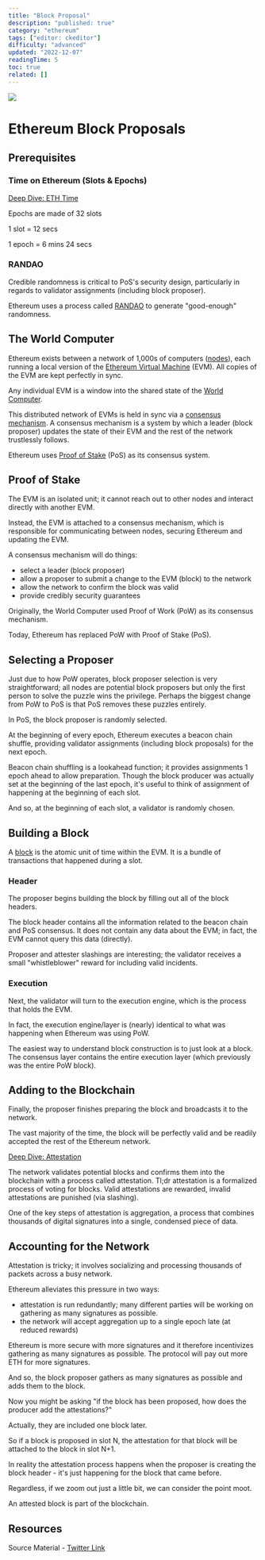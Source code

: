 ```yaml
---
title: "Block Proposal"
description: "published: true"
category: "ethereum"
tags: ["editor: ckeditor"]
difficulty: "advanced"
updated: "2022-12-07"
readingTime: 5
toc: true
related: []
---
```


![](/images/block-proposal-1.jpeg)

# Ethereum Block Proposals

## Prerequisites

### Time on Ethereum (Slots & Epochs)

[Deep Dive: ETH Time](https://inevitableeth.com/home/ethereum/time)

Epochs are made of 32 slots

1 slot = 12 secs

1 epoch = 6 mins 24 secs

### RANDAO

Credible randomness is critical to PoS's security design, particularly in regards to validator assignments (including block proposer). 

Ethereum uses a process called [RANDAO](/ethereum/randao) to generate "good-enough" randomness.

## The World Computer

Ethereum exists between a network of 1,000s of computers ([nodes](https://inevitableeth.com/home/ethereum/node)), each running a local version of the [Ethereum Virtual Machine](https://inevitableeth.com/home/ethereum/evm) (EVM). All copies of the EVM are kept perfectly in sync. 

Any individual EVM is a window into the shared state of the [World Computer](https://inevitableeth.com/home/ethereum/world-computer).

This distributed network of EVMs is held in sync via a [consensus mechanism](https://inevitableeth.com/home/ethereum/consensus). A consensus mechanism is a system by which a leader (block proposer) updates the state of their EVM and the rest of the network trustlessly follows.

Ethereum uses [Proof of Stake](https://inevitableeth.com/home/ethereum/pos) (PoS) as its consensus system.

## Proof of Stake

The EVM is an isolated unit; it cannot reach out to other nodes and interact directly with another EVM.

Instead, the EVM is attached to a consensus mechanism, which is responsible for communicating between nodes, securing Ethereum and updating the EVM.

A consensus mechanism will do things: 

*   select a leader (block proposer) 
*   allow a proposer to submit a change to the EVM (block) to the network 
*   allow the network to confirm the block was valid 
*   provide credibly security guarantees

Originally, the World Computer used Proof of Work (PoW) as its consensus mechanism.

Today, Ethereum has replaced PoW with Proof of Stake (PoS).

## Selecting a Proposer

Just due to how PoW operates, block proposer selection is very straightforward; all nodes are potential block proposers but only the first person to solve the puzzle wins the privilege. Perhaps the biggest change from PoW to PoS is that PoS removes these puzzles entirely. 

In PoS, the block proposer is randomly selected. 

At the beginning of every epoch, Ethereum executes a beacon chain shuffle, providing validator assignments (including block proposals) for the next epoch. 

Beacon chain shuffling is a lookahead function; it provides assignments 1 epoch ahead to allow preparation. Though the block producer was actually set at the beginning of the last epoch, it's useful to think of assignment of happening at the beginning of each slot. 

And so, at the beginning of each slot, a validator is randomly chosen.

## Building a Block

A [block](/ethereum/block) is the atomic unit of time within the EVM. It is a bundle of transactions that happened during a slot.

### Header

The proposer begins building the block by filling out all of the block headers. 

The block header contains all the information related to the beacon chain and PoS consensus. It does not contain any data about the EVM; in fact, the EVM cannot query this data (directly).

Proposer and attester slashings are interesting; the validator receives a small "whistleblower" reward for including valid incidents.

### Execution

Next, the validator will turn to the execution engine, which is the process that holds the EVM.

In fact, the execution engine/layer is (nearly) identical to what was happening when Ethereum was using PoW.

The easiest way to understand block construction is to just look at a block. The consensus layer contains the entire execution layer (which previously was the entire PoW block).

## Adding to the Blockchain

Finally, the proposer finishes preparing the block and broadcasts it to the network. 

The vast majority of the time, the block will be perfectly valid and be readily accepted the rest of the Ethereum network.

[Deep Dive: Attestation](/ethereum/attestation)

The network validates potential blocks and confirms them into the blockchain with a process called attestation. Tl;dr attestation is a formalized process of voting for blocks. Valid attestations are rewarded, invalid attestations are punished (via slashing).

One of the key steps of attestation is aggregation, a process that combines thousands of digital signatures into a single, condensed piece of data. 

## Accounting for the Network

Attestation is tricky; it involves socializing and processing thousands of packets across a busy network.

Ethereum alleviates this pressure in two ways: 

*   attestation is run redundantly; many different parties will be working on gathering as many signatures as possible. 
*   the network will accept aggregation up to a single epoch late (at reduced rewards)

Ethereum is more secure with more signatures and it therefore incentivizes gathering as many signatures as possible. The protocol will pay out more ETH for more signatures. 

And so, the block proposer gathers as many signatures as possible and adds them to the block.

Now you might be asking "if the block has been proposed, how does the producer add the attestations?" 

Actually, they are included one block later. 

So if a block is proposed in slot N, the attestation for that block will be attached to the block in slot N+1.

In reality the attestation process happens when the proposer is creating the block header - it's just happening for the block that came before.

Regardless, if we zoom out just a little bit, we can consider the point moot. 

An attested block is part of the blockchain.

## Resources

Source Material - [Twitter Link](https://twitter.com/logarithmicrex/status/1578842388964859904)

